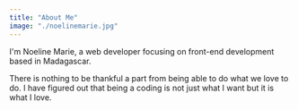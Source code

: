 ```yaml
---
title: "About Me"
image: "./noelinemarie.jpg"
---
```


I'm Noeline Marie, a web developer focusing on front-end development based in Madagascar.

There is nothing to be thankful a part from being able to do what we love to do. I have figured out that being a coding is not just what I want but it is what I love.

